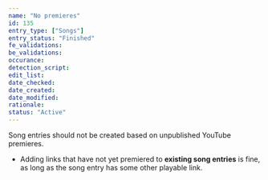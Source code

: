 ```yaml
---
name: "No premieres"
id: 135
entry_type: ["Songs"]
entry_status: "Finished"
fe_validations:
be_validations:
occurance:
detection_script:
edit_list:
date_checked:
date_created:
date_modified:
rationale:
status: "Active"
---
```


Song entries should not be created based on unpublished YouTube premieres. 

- Adding links that have not yet premiered to **existing song entries** is fine, as long as the song entry has some other playable link.